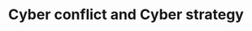 ---
order: 19
title:  Cyber conflict and Cyber strategy
short_title: Cyberconflict
intro: Hardly a day passes without bad news from the cyber sector.
authors:
  - federica-dall-arche
hero_image: ./assets/cybercom.jpg
hero_alt: ""
hero_credit: "Image: Gerhard Huber / CC-BY-NC 4.0"
hero_color: black
hero_background: "rgb(232, 216, 86)"
---